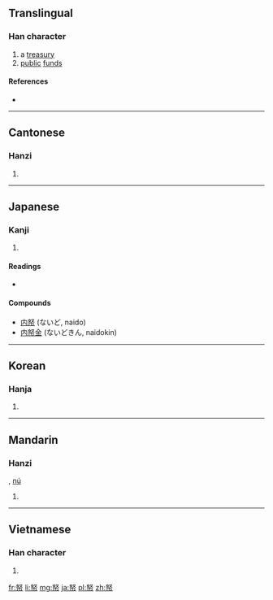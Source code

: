 ==Translingual==

===Han character===
{{Han char|rn=50|rad=巾|as=05|sn=8|four=4722<sub>7</sub>|canj=女水中月 (VELB)|ids=⿱[[奴]][[巾]]}}

# a [[treasury]]
# [[public]] [[funds]]

====References====
* {{Han ref|kx=0329.340|dkj=08838|dj=0635.090|hdz=10735.120|uh=5E11|ud=24081|bh=A9AE|bd=43438}}

----

==Cantonese==

===Hanzi===
{{yue-hanzi|jyut=[[nou4]], [[tong2]]|y=nou4, tong2}}

# {{defn|lang=yue|sort=巾05}}

----

==Japanese==

===Kanji===
{{ja-kanji|grade=|rs=巾05}}

# {{defn|lang=ja|sort=巾05}}

====Readings====
* {{ja-readings|on=[[ど]] (do), [[とう]] (tō)|kun=[[かねぐら]] (kanegura)}}

====Compounds====
* [[内帑]] (ないど, naido)
* [[内帑金]] (ないどきん, naidokin)

----

==Korean==

===Hanja===
{{ko-hanja|hangeul=[[탕]], [[노]]|rv=tang, no|mr=t'ang, no}}

# {{defn|lang=ko|sort=巾05}}

----

==Mandarin==

===Hanzi===
{{cmn-hanzi|pin=[[tǎng]] ([[tang3]])|wg=t'ang<sup>3</sup>}}, [[nú]]

# {{defn|lang=cmn|sort=巾05}}

----

==Vietnamese==

===Han character===
{{vi-hantu|[[nô]]|rs=巾05}}

# {{defn|lang=vi|sort=巾05}}

[[fr:帑]]
[[li:帑]]
[[mg:帑]]
[[ja:帑]]
[[pl:帑]]
[[zh:帑]]
